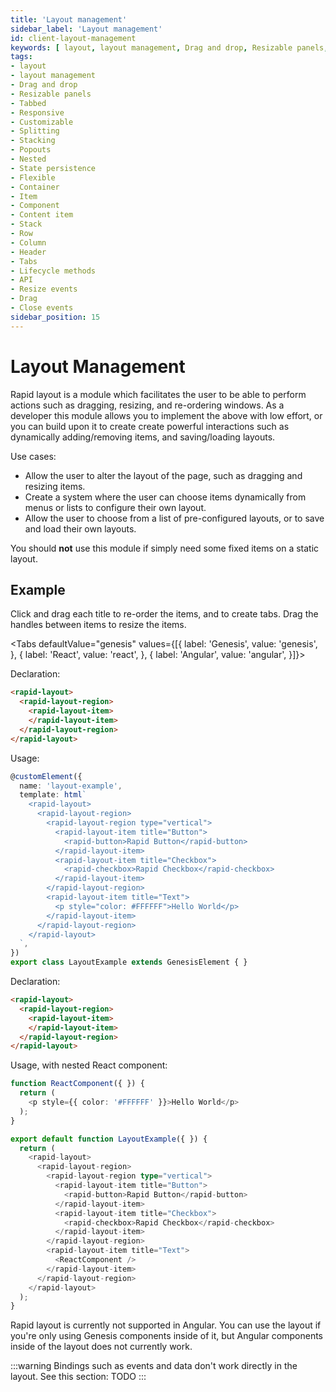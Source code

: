 ```yaml
---
title: 'Layout management'
sidebar_label: 'Layout management'
id: client-layout-management
keywords: [ layout, layout management, Drag and drop, Resizable panels, Tabbed , Responsive , Customizable, Splitting, Stacking, Popouts, Nested , State persistence, Flexible, Container, Item, Component, Content item, Stack, Row, Column, Header, Tabs, Lifecycle methods, API, Resize events, Drag , Close events]
tags:
- layout
- layout management
- Drag and drop
- Resizable panels
- Tabbed
- Responsive
- Customizable
- Splitting
- Stacking
- Popouts
- Nested
- State persistence
- Flexible
- Container
- Item
- Component
- Content item
- Stack
- Row
- Column
- Header
- Tabs
- Lifecycle methods
- API
- Resize events
- Drag
- Close events
sidebar_position: 15
---
```



# Layout Management

Rapid layout is a module which facilitates the user to be able to perform actions such as dragging, resizing, and re-ordering windows.
As a developer this module allows you to implement the above with low effort, or you can build upon it to create create powerful interactions such as dynamically adding/removing items, and saving/loading layouts.

Use cases:
* Allow the user to alter the layout of the page, such as dragging and resizing items.
* Create a system where the user can choose items dynamically from menus or lists to configure their own layout.
* Allow the user to choose from a list of pre-configured layouts, or to save and load their own layouts.

You should **not** use this module if simply need some fixed items on a static layout.

## Example

Click and drag each title to re-order the items, and to create tabs. Drag the handles between items to resize the items.

<LayoutExample />

<Tabs defaultValue="genesis" values={[{ label: 'Genesis', value: 'genesis', }, { label: 'React', value: 'react', }, { label: 'Angular', value: 'angular', }]}>

<TabItem value="genesis">

Declaration:
```html
<rapid-layout>
  <rapid-layout-region>
    <rapid-layout-item>
    </rapid-layout-item>
  </rapid-layout-region>
</rapid-layout>
```

Usage:
```typescript
@customElement({
  name: 'layout-example',
  template: html`
    <rapid-layout>
      <rapid-layout-region>
        <rapid-layout-region type="vertical">
          <rapid-layout-item title="Button">
            <rapid-button>Rapid Button</rapid-button>
          </rapid-layout-item>
          <rapid-layout-item title="Checkbox">
            <rapid-checkbox>Rapid Checkbox</rapid-checkbox>
          </rapid-layout-item>
        </rapid-layout-region>
        <rapid-layout-item title="Text">
          <p style="color: #FFFFFF">Hello World</p>
        </rapid-layout-item>
      </rapid-layout-region>
    </rapid-layout>
  `,
})
export class LayoutExample extends GenesisElement { }
```

</TabItem>
<TabItem value="react">

Declaration:
```html
<rapid-layout>
  <rapid-layout-region>
    <rapid-layout-item>
    </rapid-layout-item>
  </rapid-layout-region>
</rapid-layout>
```

Usage, with nested React component:
```typescript
function ReactComponent({ }) {
  return (
    <p style={{ color: '#FFFFFF' }}>Hello World</p>
  );
}

export default function LayoutExample({ }) {
  return (
    <rapid-layout>
      <rapid-layout-region>
        <rapid-layout-region type="vertical">
          <rapid-layout-item title="Button">
            <rapid-button>Rapid Button</rapid-button>
          </rapid-layout-item>
          <rapid-layout-item title="Checkbox">
            <rapid-checkbox>Rapid Checkbox</rapid-checkbox>
          </rapid-layout-item>
        </rapid-layout-region>
        <rapid-layout-item title="Text">
          <ReactComponent />
        </rapid-layout-item>
      </rapid-layout-region>
    </rapid-layout>
  );
}
```

</TabItem>
<TabItem value="angular">

Rapid layout is currently not supported in Angular. You can use the layout if you're only using Genesis components inside of it, but Angular components inside of the layout does not currently work.

</TabItem>
</Tabs>

:::warning
Bindings such as events and data don't work directly in the layout. See this section: TODO
:::
